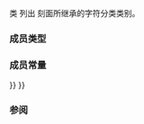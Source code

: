 {{cpp/title | ctype_base}}
{{cpp/locale/navbar}}
{{dcl begin}}
{{dcl header | locale}}
{{dcl | 1=
class ctype_base;
}}
{{dcl end}}

类 {{lc|std::ctype_base}} 列出 {{lc|std::ctype}} 刻面所继承的字符分类类别。

===成员类型===
{{dsc begin}}
{{dsc begin}}
{{dsc typedef | mask | nolink=true |未指定的{{named req|BitmaskType|位掩码类型}}（枚举、整数类型或 bitset）}}
{{dsc end}}

===成员常量===
{{dsc begin}}
{{dsc mem sconst | space | nolink=true |鉴别空白字符分类的 {{tt|mask}} 值}}
{{dsc mem sconst | print | nolink=true |鉴别可打印字符分类的 {{tt|mask}} 值}}
{{dsc mem sconst | cntrl | nolink=true |鉴别控制字符分类的 {{tt|mask}} 值}}
{{dsc mem sconst | upper | nolink=true |鉴别大写字符分类的 {{tt|mask}} 值}}
{{dsc mem sconst | lower | nolink=true |鉴别小写字符分类的 {{tt|mask}} 值}}
{{dsc mem sconst | alpha | nolink=true |鉴别字母字符分类的 {{tt|mask}} 值}}
{{dsc mem sconst | digit | nolink=true |鉴别数字字符分类的 {{tt|mask}} 值}}
{{dsc mem sconst | punct | nolink=true |鉴别标点字符分类的 {{tt|mask}} 值}}
{{dsc mem sconst | xdigit | nolink=true |鉴别十六进制数字字符分类的 {{tt|mask}} 值}}
{{dsc mem sconst | blank | nolink=true |鉴别空格字符分类的 {{tt|mask}} 值| notes={{mark c++11}}}}
{{dsc mem sconst | alnum | nolink=true | {{c|alpha {{!}} digit}} }}
{{dsc mem sconst | graph | nolink=true | {{c|alnum {{!}} punct}} }}
{{dsc end}}

===参阅===
{{dsc begin}}
{{dsc inc | cpp/locale/dsc ctype}}
{{dsc inc | cpp/locale/dsc ctype_char}}
{{dsc inc | cpp/locale/dsc ctype_byname}}
{{dsc end}}

{{langlinks|de|en|es|fr|it|ja|pt|ru}}